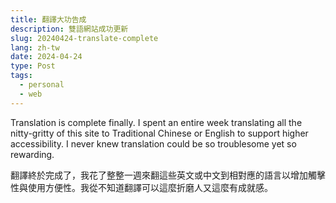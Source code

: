```yaml
---
title: 翻譯大功告成
description: 雙語網站成功更新
slug: 20240424-translate-complete
lang: zh-tw
date: 2024-04-24
type: Post
tags:
  - personal
  - web
---
```


Translation is complete finally. I spent an entire week translating all the nitty-gritty of this site to Traditional
Chinese or English to support higher accessibility. I never knew translation could be so troublesome yet so rewarding.

翻譯終於完成了，我花了整整一週來翻這些英文或中文到相對應的語言以增加觸擊性與使用方便性。我從不知道翻譯可以這麼折磨人又這麼有成就感。
